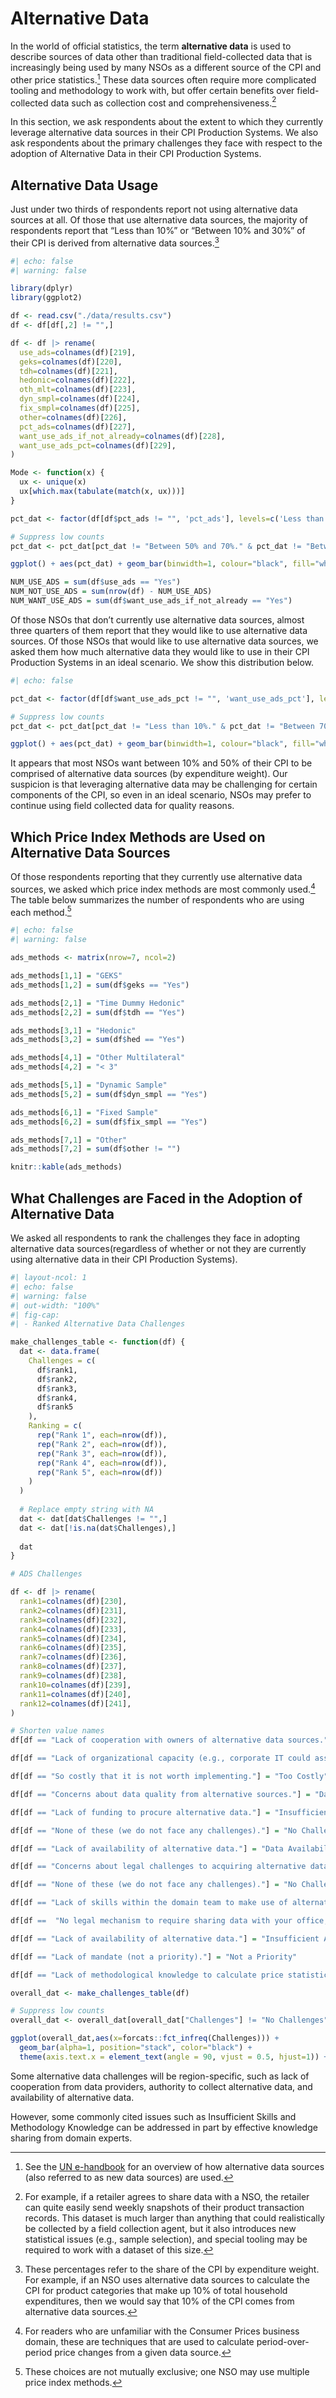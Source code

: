 # Alternative Data {#sec-alt-data}

In the world of official statistics, the term **alternative data** is used to describe sources of data other than traditional field-collected data that is increasingly being used by many NSOs as a different source of the CPI and other price statistics.[^alternative-data-1] These data sources often require more complicated tooling and methodology to work with, but offer certain benefits over field-collected data such as collection cost and comprehensiveness.[^alternative-data-2]

[^alternative-data-1]: See the [UN e-handbook](https://unstats.un.org/wiki/spaces/GWGSD/pages/240910447/Handbook+on+utilising+new+data+sources+in+the+production+of+consumer+price+statistics) for an overview of how alternative data sources (also referred to as new data sources) are used.

[^alternative-data-2]: For example, if a retailer agrees to share data with a NSO, the retailer can quite easily send weekly snapshots of their product transaction records. This dataset is much larger than anything that could realistically be collected by a field collection agent, but it also introduces new statistical issues (e.g., sample selection), and special tooling may be required to work with a dataset of this size.

In this section, we ask respondents about the extent to which they currently leverage alternative data sources in their CPI Production Systems. We also ask respondents about the primary challenges they face with respect to the adoption of Alternative Data in their CPI Production Systems.

## Alternative Data Usage

Just under two thirds of respondents report not using alternative data sources at all. Of those that use alternative data sources, the majority of respondents report that "Less than 10%" or "Between 10% and 30%" of their CPI is derived from alternative data sources.[^alternative-data-3]

[^alternative-data-3]: These percentages refer to the share of the CPI by expenditure weight. For example, if an NSO uses alternative data sources to calculate the CPI for product categories that make up 10% of total household expenditures, then we would say that 10% of the CPI comes from alternative data sources.

```r
#| echo: false
#| warning: false

library(dplyr)
library(ggplot2)

df <- read.csv("./data/results.csv")
df <- df[df[,2] != "",]

df <- df |> rename(
  use_ads=colnames(df)[219],
  geks=colnames(df)[220],
  tdh=colnames(df)[221],
  hedonic=colnames(df)[222],
  oth_mlt=colnames(df)[223],
  dyn_smpl=colnames(df)[224],
  fix_smpl=colnames(df)[225],
  other=colnames(df)[226],
  pct_ads=colnames(df)[227],
  want_use_ads_if_not_already=colnames(df)[228],
  want_use_ads_pct=colnames(df)[229],
)

Mode <- function(x) {
  ux <- unique(x)
  ux[which.max(tabulate(match(x, ux)))]
}

pct_dat <- factor(df[df$pct_ads != "", 'pct_ads'], levels=c('Less than 10%.', 'Between 10% and 30%.', 'Between 30% and 50%.', 'Between 50% and 70%.', 'Between 70% and 90%.', 'Over 90%.'))

# Suppress low counts
pct_dat <- pct_dat[pct_dat != "Between 50% and 70%." & pct_dat != "Between 70% and 90%."]

ggplot() + aes(pct_dat) + geom_bar(binwidth=1, colour="black", fill="white") + theme(axis.text.x = element_text(angle = 90, vjust = 0.5, hjust=1))

NUM_USE_ADS = sum(df$use_ads == "Yes")
NUM_NOT_USE_ADS = sum(nrow(df) - NUM_USE_ADS)
NUM_WANT_USE_ADS = sum(df$want_use_ads_if_not_already == "Yes")
```

Of those NSOs that don't currently use alternative data sources, almost three quarters of them report that they would like to use alternative data sources. Of those NSOs that would like to use alternative data sources, we asked them how much alternative data they would like to use in their CPI Production Systems in an ideal scenario. We show this distribution below.

```r
#| echo: false

pct_dat <- factor(df[df$want_use_ads_pct != "", 'want_use_ads_pct'], levels=c('Less than 10%.', 'Between 10% and 30%.', 'Between 30% and 50%.', 'Between 50% and 70%.', 'Between 70% and 90%.', 'Over 90%.'))

# Suppress low counts
pct_dat <- pct_dat[pct_dat != "Less than 10%." & pct_dat != "Between 70% and 90%." & pct_dat != "Over 90%."]

ggplot() + aes(pct_dat) + geom_bar(binwidth=1, colour="black", fill="white") + theme(axis.text.x = element_text(angle = 90, vjust = 0.5, hjust=1))

```

It appears that most NSOs want between 10% and 50% of their CPI to be comprised of alternative data sources (by expenditure weight). Our suspicion is that leveraging alternative data may be challenging for certain components of the CPI, so even in an ideal scenario, NSOs may prefer to continue using field collected data for quality reasons.

## Which Price Index Methods are Used on Alternative Data Sources

Of those respondents reporting that they currently use alternative data sources, we asked which price index methods are most commonly used.[^alternative-data-4] The table below summarizes the number of respondents who are using each method.[^alternative-data-5]

[^alternative-data-4]: For readers who are unfamiliar with the Consumer Prices business domain, these are techniques that are used to calculate period-over-period price changes from a given data source.

[^alternative-data-5]: These choices are not mutually exclusive; one NSO may use multiple price index methods.

```r
#| echo: false
#| warning: false

ads_methods <- matrix(nrow=7, ncol=2)

ads_methods[1,1] = "GEKS"
ads_methods[1,2] = sum(df$geks == "Yes")

ads_methods[2,1] = "Time Dummy Hedonic"
ads_methods[2,2] = sum(df$tdh == "Yes")

ads_methods[3,1] = "Hedonic"
ads_methods[3,2] = sum(df$hed == "Yes")

ads_methods[4,1] = "Other Multilateral"
ads_methods[4,2] = "< 3"

ads_methods[5,1] = "Dynamic Sample"
ads_methods[5,2] = sum(df$dyn_smpl == "Yes")

ads_methods[6,1] = "Fixed Sample"
ads_methods[6,2] = sum(df$fix_smpl == "Yes")

ads_methods[7,1] = "Other"
ads_methods[7,2] = sum(df$other != "")

knitr::kable(ads_methods)
```

## What Challenges are Faced in the Adoption of Alternative Data

We asked all respondents to rank the challenges they face in adopting alternative data sources(regardless of whether or not they are currently using alternative data in their CPI Production Systems).

```r
#| layout-ncol: 1
#| echo: false
#| warning: false
#| out-width: "100%"
#| fig-cap:
#| - Ranked Alternative Data Challenges

make_challenges_table <- function(df) {
  dat <- data.frame(
    Challenges = c(
      df$rank1,
      df$rank2,
      df$rank3,
      df$rank4,
      df$rank5
    ),
    Ranking = c(
      rep("Rank 1", each=nrow(df)),
      rep("Rank 2", each=nrow(df)),
      rep("Rank 3", each=nrow(df)),
      rep("Rank 4", each=nrow(df)),
      rep("Rank 5", each=nrow(df))
    )
  )
  
  # Replace empty string with NA
  dat <- dat[dat$Challenges != "",]
  dat <- dat[!is.na(dat$Challenges),]
  
  dat
}

# ADS Challenges

df <- df |> rename(
  rank1=colnames(df)[230],
  rank2=colnames(df)[231],
  rank3=colnames(df)[232],
  rank4=colnames(df)[233],
  rank5=colnames(df)[234],
  rank6=colnames(df)[235],
  rank7=colnames(df)[236],
  rank8=colnames(df)[237],
  rank9=colnames(df)[238],
  rank10=colnames(df)[239],
  rank11=colnames(df)[240],
  rank12=colnames(df)[241],
)

# Shorten value names
df[df == "Lack of cooperation with owners of alternative data sources."] = "Lack of Provider Cooperation"

df[df == "Lack of organizational capacity (e.g., corporate IT could assist, but there is no capacity)."] = "Insufficient Capacity"

df[df == "So costly that it is not worth implementing."] = "Too Costly"

df[df == "Concerns about data quality from alternative sources."] = "Data Quality Issues"

df[df == "Lack of funding to procure alternative data."] = "Insufficient Funding"

df[df == "None of these (we do not face any challenges)."] = "No Challenges"

df[df == "Lack of availability of alternative data."] = "Data Availability"

df[df == "Concerns about legal challenges to acquiring alternative data (e.g., lack of authority to web scrape prices)."] = "Insufficient Authority"

df[df == "None of these (we do not face any challenges)."] = "No Challenges"

df[df == "Lack of skills within the domain team to make use of alternative data."] = "Insufficient Skills"

df[df ==  "No legal mechanism to require sharing data with your office, or no willingness to compel sharing data."] = "No Willingness"

df[df == "Lack of availability of alternative data."] = "Insufficient Availability"

df[df == "Lack of mandate (not a priority)."] = "Not a Priority"

df[df == "Lack of methodological knowledge to calculate price statistics from alternative data."] = "Methodology Knowledge"

overall_dat <- make_challenges_table(df)

# Suppress low counts
overall_dat <- overall_dat[overall_dat["Challenges"] != "No Challenges",]

ggplot(overall_dat,aes(x=forcats::fct_infreq(Challenges))) +
  geom_bar(alpha=1, position="stack", color="black") +
  theme(axis.text.x = element_text(angle = 90, vjust = 0.5, hjust=1)) + labs(title="Ranked Alternative Data Challenges")
```

Some alternative data challenges will be region-specific, such as lack of cooperation from data providers, authority to collect alternative data, and availability of alternative data.

However, some commonly cited issues such as Insufficient Skills and Methodology Knowledge can be addressed in part by effective knowledge sharing from domain experts.

